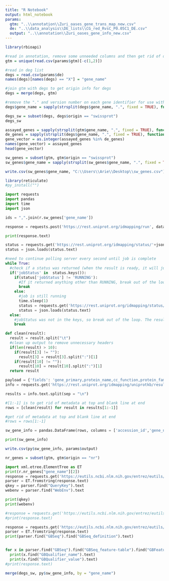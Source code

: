 ```yaml
---
title: "R Notebook"
output: html_notebook
params:
  gtm: "..\\annotation\\Zuri_oases_gene_trans_map_new.csv"
  de: "..\\data_analysis\\DE_lists\\CG_red_RvsC_P0.05C1_DE.csv"
  output: "..\\annotation\\Zuri_oases_gene_info_new.csv"
---
```


```r
library(rbioapi)
```


```r
#read in annotation, remove some unneeded columns and then get rid of duplicates
gtm = unique(read.csv(params$gtm)[-c(1,2)])
```

```r
#read in deg list
degs = read.csv(params$de)
names(degs)[names(degs) == "X"] = "gene_name"
```

```r
#join gtm with degs to get origin info for degs
degs = merge(degs, gtm)

#remove the "." and version number on each gene identifier for use with downstream tools
degs$gene_name = sapply(strsplit(degs$gene_name, ".", fixed = TRUE), function(x) x[1])

degs_sw = subset(degs, degs$origin == "swissprot")
degs_sw
```




```r
assayed_genes = sapply(strsplit(gtm$gene_name, ".", fixed = TRUE), function(x) x[1])
de_genes = sapply(strsplit(degs$gene_name, ".", fixed = TRUE), function(x) x[1])
gene_vector = as.integer(assayed_genes %in% de_genes)
names(gene_vector) = assayed_genes
head(gene_vector)
```

```r
sw_genes = subset(gtm, gtm$origin == "swissprot")
sw_genes$gene_name = sapply(strsplit(sw_genes$gene_name, ".", fixed = TRUE), function(x) x[1])
```

```r
write.csv(sw_genes$gene_name, "C:\\Users\\Arie\\Desktop\\sw_genes.csv")
```


```r
library(reticulate)
#py_install("")
```


```python
import requests
import pandas
import time
import json

ids = ",".join(r.sw_genes['gene_name'])

response = requests.post('https://rest.uniprot.org/idmapping/run', data = {'ids': ids, 'from': 'UniProtKB_AC-ID', 'to': 'UniProtKB'})

print(response.text)
```

```python
status = requests.get('https://rest.uniprot.org/idmapping/status/'+json.loads(response.text)["jobId"])
status = json.loads(status.text)

#need to continue polling server every second until job is complete
while True:
  #check if a status was returned (when the result is ready, it will just give that, and there will be no jobStatus field)
  if('jobStatus' in  status.keys()):
    if(status['jobStatus'] != 'RUNNING'):
      #If it returned anything other than RUNNING, break out of the loop
      break
    else:
      #job is still running
      time.sleep(1)
      status = requests.get('https://rest.uniprot.org/idmapping/status/'+json.loads(response.text)["jobId"])
      status = json.loads(status.text)
  else:
    #jobStatus was not in the keys, so break out of the loop. The result was returned
    break
```

```python
def clean(result):
  result = result.split("\t")
  #clean up output to remove unnecessary headers
  if(len(result) > 10):
    if(result[3] != ""):
      result[3] = result[3].split(":")[1]
    if(result[10] != ""):
      result[10] = result[10].split(":")[1]
  return result
```


```python
payload = {'fields': 'gene_primary,protein_name,cc_function,protein_families,go_f,go_p,go_c,keyword,cc_tissue_specificity,cc_subcellular_location,cc_pathway,organism_name', 'format':'tsv'}
info = requests.get('https://rest.uniprot.org/idmapping/uniprotkb/results/stream/'+json.loads(response.text)["jobId"], params=payload)

results = info.text.split(sep = "\n")

#[1:-1] is to get rid of metadata at top and blank line at end
rows = [clean(result) for result in results[1:-1]]

#get rid of metadata at top and blank line at end
#rows = rows[1:-1]

sw_gene_info = pandas.DataFrame(rows, columns = ['accession_id','gene_name', 'protein_name', 'function_description', 'protein_families', 'go(molecular_function)', 'go(biological_process)', 'go(cellular_component)', 'keywords', 'tissue_specificity', 'subcellular_location', 'pathway', 'organism'])

print(sw_gene_info)
```


```r
write.csv(py$sw_gene_info, params$output)
```


```r
nr_genes = subset(gtm, gtm$origin == "nr")
```


```python
import xml.etree.ElementTree as ET
print(r.nr_genes["gene_name"][2])
response = requests.get('https://eutils.ncbi.nlm.nih.gov/entrez/eutils/'+"epost.fcgi?db=protein&id="+r.nr_genes["gene_name"][2])
parser = ET.fromstring(response.text)
qkey = parser.find("QueryKey").text
webenv = parser.find("WebEnv").text

print(qkey)
print(webenv)

#response = requests.get('https://eutils.ncbi.nlm.nih.gov/entrez/eutils/'+"esummary.fcgi?db=protein&query_key="+qkey+"&WebEnv="+webenv)
#print(response.text)

response = requests.get('https://eutils.ncbi.nlm.nih.gov/entrez/eutils/'+"efetch.fcgi?db=protein&query_key="+qkey+"&WebEnv="+webenv+"&rettype=xml&retmode=xml")
parser = ET.fromstring(response.text)
print(parser.find("GBSeq").find("GBSeq_definition").text)


for x in parser.find("GBSeq").find("GBSeq_feature-table").find("GBFeature").find("GBFeature_quals").findall("GBQualifier"):
  print(x.find("GBQualifier_name").text)
  print(x.find("GBQualifier_value").text)
#print(response.text)
```


```r
merge(degs_sw, py$sw_gene_info, by = "gene_name")
```















































































